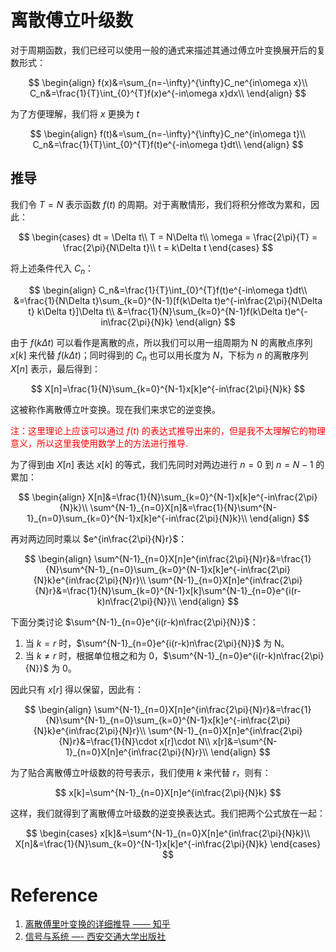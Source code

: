 # 离散傅立叶级数

对于周期函数，我们已经可以使用一般的通式来描述其通过傅立叶变换展开后的复数形式：

$$
\begin{align}
f(x)&=\sum_{n=-\infty}^{\infty}C_ne^{in\omega x}\\
C_n&=\frac{1}{T}\int_{0}^{T}f(x)e^{-in\omega x}dx\\
\end{align}
$$

为了方便理解，我们将 $x$ 更换为 $t$

$$
\begin{align}
f(t)&=\sum_{n=-\infty}^{\infty}C_ne^{in\omega t}\\
C_n&=\frac{1}{T}\int_{0}^{T}f(t)e^{-in\omega t}dt\\
\end{align}
$$

## 推导

我们令 $T=N$ 表示函数 $f(t)$ 的周期。对于离散情形，我们将积分修改为累和，因此：

$$
\begin{cases}
dt = \Delta t\\
T = N\Delta t\\
\omega = \frac{2\pi}{T} = \frac{2\pi}{N\Delta t}\\
t = k\Delta t
\end{cases}
$$

将上述条件代入 $C_n$：

$$
\begin{align}
C_n&=\frac{1}{T}\int_{0}^{T}f(t)e^{-in\omega t}dt\\
&=\frac{1}{N\Delta t}\sum_{k=0}^{N-1}[f(k\Delta t)e^{-in\frac{2\pi}{N\Delta t} k\Delta t}]\Delta t\\
&=\frac{1}{N}\sum_{k=0}^{N-1}f(k\Delta t)e^{-in\frac{2\pi}{N}k}
\end{align}
$$

由于 $f(k\Delta t)$ 可以看作是离散的点，所以我们可以用一组周期为 N 的离散点序列 $x[k]$ 来代替 $f(k\Delta t)$；同时得到的 $C_n$ 也可以用长度为 $N$，下标为 $n$ 的离散序列 $X[n]$ 表示，最后得到：

$$
X[n]=\frac{1}{N}\sum_{k=0}^{N-1}x[k]e^{-in\frac{2\pi}{N}k}
$$

这被称作离散傅立叶变换。现在我们来求它的逆变换。

<font color="red">注：这里理论上应该可以通过 $f(t)$ 的表达式推导出来的，但是我不太理解它的物理意义，所以这里我使用数学上的方法进行推导.</font>

为了得到由 $X[n]$ 表达 $x[k]$ 的等式，我们先同时对两边进行 $n=0$ 到 $n=N-1$ 的累加：

$$
\begin{align}
X[n]&=\frac{1}{N}\sum_{k=0}^{N-1}x[k]e^{-in\frac{2\pi}{N}k}\\
\sum^{N-1}_{n=0}X[n]&=\frac{1}{N}\sum^{N-1}_{n=0}\sum_{k=0}^{N-1}x[k]e^{-in\frac{2\pi}{N}k}\\
\end{align}
$$

再对两边同时乘以 $e^{in\frac{2\pi}{N}r}$：

$$
\begin{align}
\sum^{N-1}_{n=0}X[n]e^{in\frac{2\pi}{N}r}&=\frac{1}{N}\sum^{N-1}_{n=0}\sum_{k=0}^{N-1}x[k]e^{-in\frac{2\pi}{N}k}e^{in\frac{2\pi}{N}r}\\
\sum^{N-1}_{n=0}X[n]e^{in\frac{2\pi}{N}r}&=\frac{1}{N}\sum_{k=0}^{N-1}x[k]\sum^{N-1}_{n=0}e^{i(r-k)n\frac{2\pi}{N}}\\
\end{align}
$$

下面分类讨论 $\sum^{N-1}_{n=0}e^{i(r-k)n\frac{2\pi}{N}}$：

1. 当 $k=r$ 时，$\sum^{N-1}_{n=0}e^{i(r-k)n\frac{2\pi}{N}}$ 为 N。
2. 当 $k\neq r$ 时，根据单位根之和为 0，$\sum^{N-1}_{n=0}e^{i(r-k)n\frac{2\pi}{N}}$ 为 0。

因此只有 $x[r]$ 得以保留，因此有：

$$
\begin{align}
\sum^{N-1}_{n=0}X[n]e^{in\frac{2\pi}{N}r}&=\frac{1}{N}\sum^{N-1}_{n=0}\sum_{k=0}^{N-1}x[k]e^{-in\frac{2\pi}{N}k}e^{in\frac{2\pi}{N}r}\\
\sum^{N-1}_{n=0}X[n]e^{in\frac{2\pi}{N}r}&=\frac{1}{N}\cdot x[r]\cdot N\\
x[r]&=\sum^{N-1}_{n=0}X[n]e^{in\frac{2\pi}{N}r}\\
\end{align}
$$

为了贴合离散傅立叶级数的符号表示，我们使用 $k$ 来代替 $r$，则有：

$$
x[k]=\sum^{N-1}_{n=0}X[n]e^{in\frac{2\pi}{N}k}
$$

这样，我们就得到了离散傅立叶级数的逆变换表达式。我们把两个公式放在一起：

$$
\begin{cases}
x[k]&=\sum^{N-1}_{n=0}X[n]e^{in\frac{2\pi}{N}k}\\
X[n]&=\frac{1}{N}\sum_{k=0}^{N-1}x[k]e^{-in\frac{2\pi}{N}k}
\end{cases}
$$

# Reference

1. [离散傅里叶变换的详细推导 —— 知乎](https://zhuanlan.zhihu.com/p/631644492)
2. [信号与系统 —- 西安交通大学出版社](https://book.douban.com/subject/1062827/)
